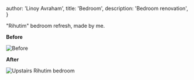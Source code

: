 
  author: 'Linoy Avraham',
  title: 'Bedroom',
  description: 'Bedroom renovation',
}


"Rihutim" bedroom refresh, made by me.

**Before**

<Image src={beforeGif} alt="Before" />

**After**

<Image src={upstairsRihutimBedroom} alt="Upstairs Rihutim bedroom" />

